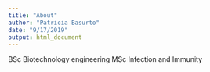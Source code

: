 ```yaml
---
title: "About"
author: "Patricia Basurto"
date: "9/17/2019"
output: html_document
---
```


BSc Biotechnology engineering
MSc Infection and Immunity 